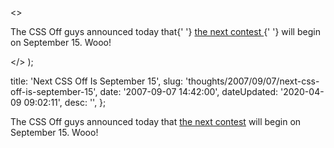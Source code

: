   <>
    <p>
      The CSS Off guys announced today that{' '}
      <a href="http&#58;//cssoff.com/2007/09/07/next-contest-is-september-15-2007/">
        the next contest
      </a>{' '}
      will begin on September 15. Wooo!
    </p>
  </>
);


  title: 'Next CSS Off Is September 15',
  slug: 'thoughts/2007/09/07/next-css-off-is-september-15',
  date: '2007-09-07 14:42:00',
  dateUpdated: '2020-04-09 09:02:11',
  desc: '',
};

The CSS Off guys announced today that [the next contest](http://cssoff.com/2007/09/07/next-contest-is-september-15-2007/) will begin on September 15. Wooo!
